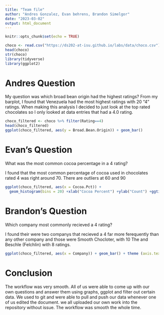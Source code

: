 ```yaml
---
title: "Team file"
author: "Andres Gonzalez, Evan behrens, Brandon Simelgor"
date: "2023-03-02"
output: html_document
---
```


```r
knitr::opts_chunk$set(echo = TRUE)
```

```r
choco <- read.csv("https://ds202-at-isu.github.io/labs/data/choco.csv")
head(choco)
str(choco)
library(tidyverse)
library(ggplot2)
```

# Andres Question
My question was which broad bean origin had the highest ratings? From my barplot, I found that Venezuela had the most highest ratings with 20 "4" ratings. When making this analysis I decided to just look at the top rated chocolates so I only looked at data entries that had a 4.0 rating.

```r
choco_filtered <- choco %>% filter(Rating==4)
head(choco_filtered)
ggplot(choco_filtered, aes(y = Broad.Bean.Origin)) + geom_bar()
```

# Evan's Question
What was the most common cocoa percentage in a 4 rating?

I found that the most common percentage of cocoa used in chocolates rated 4 was right around 70. There are outliers at 60 and 90

```r
ggplot(choco_filtered, aes(x = Cocoa.Pct)) +
  geom_histogram(bins = 20) +xlab("Cocoa Percent") +ylab("Count") +ggtitle("Cocoa Percentages From Rated 4 Chocolates")


```

# Brandon's Question
Which company most commonly recieved a 4 rating?

I found their were two companys that recieved a 4 far more ferequently than any other company and those were Smooth Chocloter, with 10 The and Beschle (Felchlin) with 8 ratings.

```r
ggplot(choco_filtered, aes(x = Company)) + geom_bar() + theme (axis.text.x = element_text(angle = 90))

```


# Conclusion
The workflow was very smooth. All of us were able to come up with our own questions and answer them using graphs, ggplot and filter out certain data. We used to git and were able to pull and push our data whenever one of us edited the document. we all uploaded our own work into the repository without issue. The workflow was smooth the whole time.